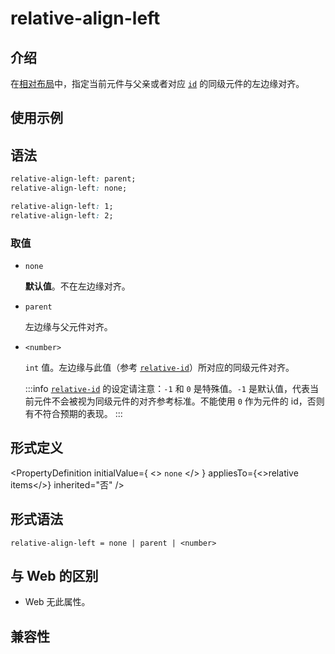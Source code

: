 # relative-align-left

## 介绍

在[相对布局](/guide/ui/layout/relative-layout.mdx)中，指定当前元件与父亲或者对应 [`id`](./relative-id.mdx) 的同级元件的左边缘对齐。

## 使用示例


<Go
  example="css-api"
  entry="src/relative-align-left"
  defaultFile="src/relative-align-left/App.tsx"
  img="https://lf-lynx.tiktok-cdns.com/obj/lynx-artifacts-oss-sg/lynx-website/assets/doc/css/relative-align-left.png"
  defaultEntryFile="dist/relative-align-left.lynx.bundle"
  entry="src/relative-align-left"
/>

## 语法

```css
relative-align-left: parent;
relative-align-left: none;

relative-align-left: 1;
relative-align-left: 2;
```

### 取值

- `none`

  **默认值**。不在左边缘对齐。

- `parent`

  左边缘与父元件对齐。

- `<number>`

  `int` 值。左边缘与此值（参考 [`relative-id`](./relative-id.mdx)）所对应的同级元件对齐。

  :::info
  [`relative-id`](./relative-id.mdx) 的设定请注意：`-1` 和 `0` 是特殊值。`-1` 是默认值，代表当前元件不会被视为同级元件的对齐参考标准。不能使用 `0` 作为元件的 id，否则有不符合预期的表现。
  :::

## 形式定义


<PropertyDefinition
  initialValue={
    <>
      <code>none</code>
    </>
  }
  appliesTo={<>relative items</>}
  inherited="否"
/>

## 形式语法

```
relative-align-left = none | parent | <number>
```

## 与 Web 的区别

- Web 无此属性。

## 兼容性


<LegacyCompatTable metadata="css/properties/relative-align-left" />
